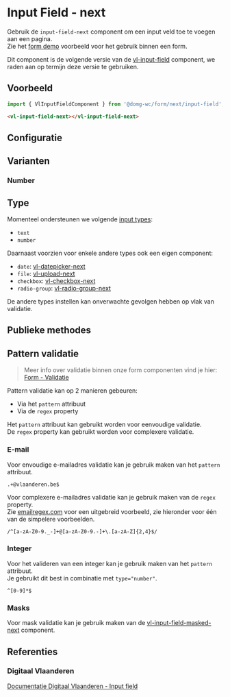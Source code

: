 
# Input Field - next

<CustomDocMetaData id="form-next-input-field" />

Gebruik de `input-field-next` component om een input veld toe te voegen aan een pagina.<br/>
Zie het [form demo](/docs/ontwerp-form-demo--documentatie) voorbeeld voor het gebruik binnen een form.

Dit component is de volgende versie van de [vl-input-field](/docs/elements-input-field--documentatie) component, we raden aan op termijn deze versie te gebruiken.


## Voorbeeld

```js
import { VlInputFieldComponent } from '@domg-wc/form/next/input-field';
```

```html
<vl-input-field-next></vl-input-field-next>
```

<Canvas of={VlInputFieldStories.InputFieldDefault} />


## Configuratie

<ArgTypes of={VlInputFieldStories.InputFieldDefault} />


## Varianten

### Number

<Canvas of={VlInputFieldStories.InputFieldNumber} />


## Type

Momenteel ondersteunen we volgende [input types](https://developer.mozilla.org/en-US/docs/Web/HTML/Element/input#input_types):
- `text`
- `number`

Daarnaast voorzien voor enkele andere types ook een eigen component:
- `date`: [vl-datepicker-next](/docs/form-next-datepicker--documentatie)
- `file`: [vl-upload-next](/docs/form-next-upload--documentatie)
- `checkbox`: [vl-checkbox-next](/docs/form-next-checkbox--documentatie)
- `radio-group`: [vl-radio-group-next](/docs/form-next-radio-group--documentatie)

De andere types instellen kan onverwachte gevolgen hebben op vlak van validatie.


## Publieke methodes

<FormControlPublicMethods/>


## Pattern validatie
> Meer info over validatie binnen onze form componenten vind je hier: [Form - Validatie](/docs/ontwerp-form-validation--documentatie)

Pattern validatie kan op 2 manieren gebeuren:
- Via het `pattern` attribuut
- Via de `regex` property

Het `pattern` attribuut kan gebruikt worden voor eenvoudige validatie.<br/>
De `regex` property kan gebruikt worden voor complexere validatie.

### E-mail

Voor envoudige e-mailadres validatie kan je gebruik maken van het `pattern` attribuut.
```
.+@vlaanderen.be$
```
Voor complexere e-mailadres validatie kan je gebruik maken van de `regex` property.<br/>
Zie [emailregex.com](https://emailregex.com/) voor een uitgebreid voorbeeld, zie hieronder voor één van de simpelere voorbeelden.
```
/^[a-zA-Z0-9._-]+@[a-zA-Z0-9.-]+\.[a-zA-Z]{2,4}$/
```

### Integer

Voor het valideren van een integer kan je gebruik maken van het `pattern` attribuut.<br/>
Je gebruikt dit best in combinatie met `type="number"`.
```
^[0-9]*$
```

### Masks

Voor mask validatie kan je gebruik maken van de [vl-input-field-masked-next](/docs/form-next-input-field-masked--documentatie) component.


## Referenties

### Digitaal Vlaanderen

[Documentatie Digitaal Vlaanderen - Input field](https://overheid.vlaanderen.be/webuniversum/v3/documentation/forms/vl-ui-input-field)

